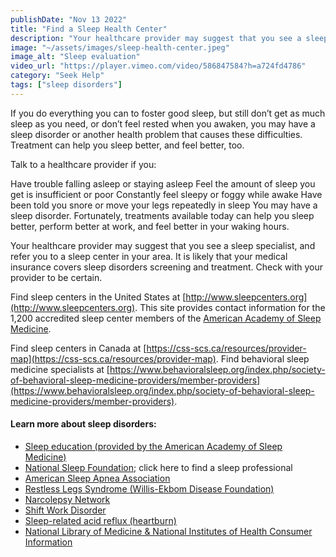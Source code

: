 ```yaml
---
publishDate: "Nov 13 2022"
title: "Find a Sleep Health Center"
description: "Your healthcare provider may suggest that you see a sleep specialist, and refer you to a sleep center in your area."
image: "~/assets/images/sleep-health-center.jpeg"
image_alt: "Sleep evaluation"
video_url: "https://player.vimeo.com/video/586847584?h=a724fd4786"
category: "Seek Help"
tags: ["sleep disorders"]
---
```


<YouTube embed_url={frontmatter.video_url} title="What to Expect from a Sleep Evaluation" duration="1:39" description="Lawrence Epstein, MD, of Harvard tells what to expect from a visit to a sleep specialist." />

If you do everything you can to foster good sleep, but still don’t get as much sleep as you need, or don’t feel rested when you awaken, you may have a sleep disorder or another health problem that causes these difficulties. Treatment can help you sleep better, and feel better, too.


Talk to a healthcare provider if you:

Have trouble falling asleep or staying asleep
Feel the amount of sleep you get is insufficient or poor
Constantly feel sleepy or foggy while awake
Have been told you snore or move your legs repeatedly in sleep
You may have a sleep disorder. Fortunately, treatments available today can help you sleep better, perform better at work, and feel better in your waking hours.

Your healthcare provider may suggest that you see a sleep specialist, and refer you to a sleep center in your area. It is likely that your medical insurance covers sleep disorders screening and treatment. Check with your provider to be certain.


Find sleep centers in the United States at [http://www.sleepcenters.org](http://www.sleepcenters.org). This site provides contact information for the 1,200 accredited sleep center members of the [American Academy of Sleep Medicine](http://www.aasmnet.org).

Find sleep centers in Canada at [https://css-scs.ca/resources/provider-map](https://css-scs.ca/resources/provider-map).
Find behavioral sleep medicine specialists at [https://www.behavioralsleep.org/index.php/society-of-behavioral-sleep-medicine-providers/member-providers](https://www.behavioralsleep.org/index.php/society-of-behavioral-sleep-medicine-providers/member-providers).

#### Learn more about sleep disorders:

- [Sleep education (provided by the American Academy of Sleep Medicine)](http://sleepeducation.org/)
- [National Sleep Foundation](http://sleepfoundation.org/); click here to find a sleep professional
- [American Sleep Apnea Association](http://www.sleepapnea.org/)
- [Restless Legs Syndrome (Willis-Ekbom Disease Foundation)](http://www.rls.org/)
- [Narcolepsy Network](http://narcolepsynetwork.org/)
- [Shift Work Disorder](https://www.sleepfoundation.org/sleep-disorders/shift-work-disorder)
- [Sleep-related acid reflux (heartburn)](http://sleepfoundation.org/sleep-disorders-problems/gerd-and-sleep)
- [National Library of Medicine & National Institutes of Health Consumer Information](http://medlineplus.com/)
